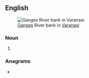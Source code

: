 {{also|riverbank|river-bank}}
==English==
[[File:Ahilya Ghat by the Ganges, Varanasi.jpg|thumb|[[:w:Ganges|Ganges]] River bank in [[:w:Varanasi|Varanasi]]]]

===Noun===
{{en-noun}}

# {{alt form of|riverbank|lang=en}}

===Anagrams===
* {{anagrams|en|Rivenbark}}